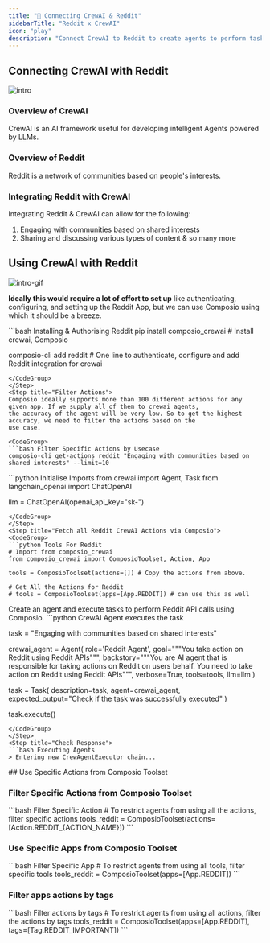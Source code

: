 ```yaml
---
title: "🚀 Connecting CrewAI & Reddit"
sidebarTitle: "Reddit x CrewAI"
icon: "play"
description: "Connect CrewAI to Reddit to create agents to perform tasks using natural language"
---
```


## Connecting CrewAI with Reddit
![intro](/media/intro.jpg)

### Overview of CrewAI

CrewAI is an AI framework useful for developing intelligent Agents powered by LLMs.

### Overview of Reddit

Reddit is a network of communities based on people's interests.

### Integrating Reddit with CrewAI

Integrating Reddit & CrewAI can allow for the following:

1. Engaging with communities based on shared interests
2. Sharing and discussing various types of content
& so many more

## Using CrewAI with Reddit
![intro-gif](/media/intro.gif)
<Steps>
<Step title="Setting Up the Environment">

**Ideally this would require a lot of effort to set up** like authenticating, configuring, and setting up the Reddit App, but we can use Composio using which it should be a breeze.

<CodeGroup>
```bash Installing & Authorising Reddit
pip install composio_crewai # Install crewai, Composio 

composio-cli add reddit # One line to authenticate, configure and add Reddit integration for crewai
```
</CodeGroup>
</Step>
<Step title="Filter Actions">
Composio ideally supports more than 100 different actions for any given app. If we supply all of them to crewai agents, 
the accuracy of the agent will be very low. So to get the highest accuracy, we need to filter the actions based on the 
use case.

<CodeGroup>
```bash Filter Specific Actions by Usecase
composio-cli get-actions reddit "Engaging with communities based on shared interests" --limit=10
```
</CodeGroup>

</Step>
<Step title="Import Base Packages">

<CodeGroup>
```python Initialise Imports
from crewai import Agent, Task
from langchain_openai import ChatOpenAI

llm = ChatOpenAI(openai_api_key="sk-<OPENAI KEY>")
```
</CodeGroup>
</Step>
<Step title="Fetch all Reddit CrewAI Actions via Composio">
<CodeGroup>
```python Tools For Reddit
# Import from composio_crewai
from composio_crewai import ComposioToolset, Action, App

tools = ComposioToolset(actions=[]) # Copy the actions from above. 

# Get All the Actions for Reddit
# tools = ComposioToolset(apps=[App.REDDIT]) # can use this as well
```
</CodeGroup>
</Step>
<Step title="Execute the Agent">
Create an agent and execute tasks to perform Reddit API calls using Composio. 
<CodeGroup>
```python CrewAI Agent executes the task

task = "Engaging with communities based on shared interests"

crewai_agent = Agent(
    role='Reddit Agent',
    goal="""You take action on Reddit using Reddit APIs""",
    backstory="""You are AI agent that is responsible for taking actions on Reddit on users behalf. You need to take action on Reddit using Reddit APIs""",
    verbose=True,
    tools=tools,
    llm=llm
)

task = Task(
    description=task,
    agent=crewai_agent,
    expected_output="Check if the task was successfully executed"
)

task.execute()
```
</CodeGroup>
</Step>
<Step title="Check Response">
```bash Executing Agents
> Entering new CrewAgentExecutor chain...
```
</Step>
</Steps>
## Use Specific Actions from Composio Toolset

### Filter Specific Actions from Composio Toolset

<CodeGroup>
```bash Filter Specific Action
# To restrict agents from using all the actions, filter specific actions
tools_reddit = ComposioToolset(actions=[Action.REDDIT_{ACTION_NAME}])
```
</CodeGroup>

### Use Specific Apps from Composio Toolset
<CodeGroup>
```bash Filter Specific App
# To restrict agents from using all tools, filter specific tools
tools_reddit = ComposioToolset(apps=[App.REDDIT])
```
</CodeGroup>

### Filter apps actions by tags 
<CodeGroup>
```bash Filter actions by tags
# To restrict agents from using all actions, filter the actions by tags
tools_reddit = ComposioToolset(apps=[App.REDDIT], tags=[Tag.REDDIT_IMPORTANT])
```
</CodeGroup>